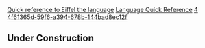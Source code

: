 [[Property:title|Quick reference to Eiffel the language]]
[[Property:link_title|Language Quick Reference]]
[[Property:weight|4]]
[[Property:uuid|4f61365d-59f6-a394-678b-144bad8ec12f]]
==Under Construction==

